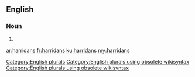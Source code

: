 ==English==

===Noun===
{{head|en}}

# {{plural of|harridan}}

[[Category:English plurals]][[Category:English plurals using obsolete wikisyntax]][[Category:English plurals using obsolete wikisyntax]]

[[ar:harridans]]
[[fr:harridans]]
[[ku:harridans]]
[[my:harridans]]